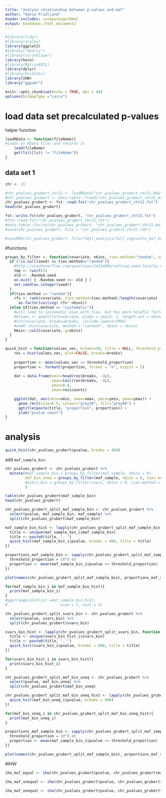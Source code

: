 ```yaml
---
title: "analyse relationship between p-values and maf"
author: "Danie Fridljand"
header-includes: \usepackage{bbm}
output: bookdown::html_document2
---
```


```r
#library(tidyr)
#library(scales)
library(ggplot2)
#library("GGally")
#library(rtracklayer)
library(here)
#library(MatrixEQTL)
library(dplyr)
#library(EnvStats)
library(IHW)
library("ggpubr")

knitr::opts_chunk$set(echo = TRUE, dpi = 40)
options(bitmapType ="cairo")
```

# load data set precalculated p-values

helper function
```r
loadRData <- function(fileName){
#loads an RData file, and returns it
    load(fileName)
    get(ls()[ls() != "fileName"])
}
```

## data set 1
```r
chr <- 21
```

```r
#chr_pvalues_grubert_chr21 <- loadRData("chr_pvalues_grubert_chr21.Rda")
#chr_pvalues_grubert <- data.table::fread("chr_pvalues_grubert_chr21_maf.csv")
chr_pvalues_grubert <- fst::read.fst("chr_pvalues_grubert_chr21.fst")
head(chr_pvalues_grubert)
```

```r
fst::write.fst(chr_pvalues_grubert, "chr_pvalues_grubert_chr21.fst")
#fst::read.fst("chr_pvalues_grubert_chr21.fst")
#data.table::fwrite(chr_pvalues_grubert, "chr_pvalues_grubert_chr21_maf.csv")
#save(chr_pvalues_grubert, file = "chr_pvalues_grubert_chr21.rda")

#saveRDS(chr_pvalues_grubert, file="hqtl_analysis/full_vigniette_maf_hqtl_analysis/chr_pvalues_grubert_chr21.Rda")
```

#functions 
```r
groups_by_filter <- function(covariate, nbins, ties.method="random", seed=NULL){
  if (!is.null(seed) && ties.method=="random"){
    #http://stackoverflow.com/questions/14324096/setting-seed-locally-not-globally-in-r?rq=1
    tmp <- runif(1)
    old <- .Random.seed
    on.exit( { .Random.seed <<- old } )
    set.seed(as.integer(seed)) 
  }
  if(ties.method == "random"){
    rfs <- rank(covariate, ties.method=ties.method)/length(covariate)
	  as.factor(ceiling( rfs* nbins))
  }else if(ties.method == "systematic"){
    #will lead to systematic bias with tias, but has more helpful factor labels
    #breaks <- quantile(covariate, probs = seq(0, 1, length.out = nbins+1))
    #cut(covariate, breaks=breaks, include.lowest=TRUE)
    #oneR::bin(covariate, method = "content", nbins = nbins)
    Hmisc::cut2(covariate, g=nbins)
  }
}
```

```r
quick_hist = function(values_vec, breaks=50, title = NULL, threshold_proportion = 10^(-4)) {
    res = hist(values_vec, plot=FALSE, breaks=breaks)
    
    proportion <- mean(values_vec <= threshold_proportion)
    proportion <- formatC(proportion, format = "e", digits = 2)
    
    dat = data.frame(xmin=head(res$breaks, -1L),
                     xmax=tail(res$breaks, -1L),
                     ymin=0.0,
                     ymax=res$counts)

    ggplot(dat, aes(xmin=xmin, xmax=xmax, ymin=ymin, ymax=ymax)) +
      geom_rect(size=0.5, colour="grey30", fill="grey80") + 
      ggtitle(paste(title, "proportion", proportion)) +
      ylab("pvalue count")
}
```

# analysis
```r
quick_hist(chr_pvalues_grubert$pvalue, breaks = 400)
```

add `maf_sample_bin`.
```r
chr_pvalues_grubert <- chr_pvalues_grubert %>%
  mutate(#maf_sample_bin = groups_by_filter(maf_sample, nbins = 8),
         maf_bin_uneq = groups_by_filter(maf_sample, nbins = 8, ties.method = "systematic"),
         #svars_bin = groups_by_filter(svars, nbins = 8, ties.method = "systematic")
         )

table(chr_pvalues_grubert$maf_sample_bin)
head(chr_pvalues_grubert)
```

```r
chr_pvalues_grubert_split_maf_sample_bin <- chr_pvalues_grubert %>%
  select(pvalue, maf_sample_bin, maf_sample) %>%
  split(chr_pvalues_grubert$maf_sample_bin) 

maf_sample_bin_hist <- lapply(chr_pvalues_grubert_split_maf_sample_bin, function(maf_sample_bin_i){
  title <- unique(maf_sample_bin_i$maf_sample_bin)
  title <- paste0(title, ", ")
  quick_hist(maf_sample_bin_i$pvalue, breaks = 400, title = title)
})
```


```r
proportions_maf_sample_bin <- sapply(chr_pvalues_grubert_split_maf_sample_bin, function(maf_sample_bin_i){
  threshold_proportion = 10^(-4)
  proportion <- mean(maf_sample_bin_i$pvalue <= threshold_proportion)
})

plot(names(chr_pvalues_grubert_split_maf_sample_bin), proportions_maf_sample_bin)
```

```r
for(maf_sample_bin_i in maf_sample_bin_hist){
  print(maf_sample_bin_i)
}
#ggarrange(plotlist =maf_sample_bin_hist,
#                        nrow = 2, ncol = 4)
```

```r
chr_pvalues_grubert_split_svars_bin <- chr_pvalues_grubert %>%
  select(pvalue, svars_bin) %>%
  split(chr_pvalues_grubert$svars_bin) 

svars_bin_hist <- lapply(chr_pvalues_grubert_split_svars_bin, function(svars_bin_i){
  title <- unique(svars_bin_hist_i$svars_bin)
  title <- paste0(title, ", ")
  quick_hist(svars_bin_i$pvalue, breaks = 800, title = title)
})
```

```r
for(svars_bin_hist_i in svars_bin_hist){
  print(svars_bin_hist_i)
}
```
 
```r
chr_pvalues_grubert_split_maf_bin_uneq <- chr_pvalues_grubert %>%
  select(pvalue, maf_bin_uneq) %>%
  split(chr_pvalues_grubert$maf_bin_uneq) 

chr_pvalues_grubert_split_maf_bin_uneq_hist <- lapply(chr_pvalues_grubert_split_maf_bin_uneq, function(maf_bin_uneq_i){
  quick_hist(maf_bin_uneq_i$pvalue, breaks = 800)
})
```

```r
for(maf_bin_uneq_i in chr_pvalues_grubert_split_maf_bin_uneq_hist){
  print(maf_bin_uneq_i)
}
```

```r
proportions_maf_sample_bin <- sapply(chr_pvalues_grubert_split_maf_sample_bin, function(maf_sample_bin_i){
  threshold_proportion = 10^(-4)
  proportion <- mean(maf_sample_bin_i$pvalue <= threshold_proportion)
})

plot(names(chr_pvalues_grubert_split_maf_sample_bin), proportions_maf_sample_bin)
```

#IHW
```r
ihw_maf_equal <- ihw(chr_pvalues_grubert$pvalue, chr_pvalues_grubert$maf_sample_bin, alpha = 0.05)
```

```r
ihw_maf_unequal <- ihw(chr_pvalues_grubert$pvalue, chr_pvalues_grubert$maf_bin_uneq)
```

```r
ihw_maf_unequal <- ihw(chr_pvalues_grubert$pvalue, chr_pvalues_grubert$svars_bin)
```

